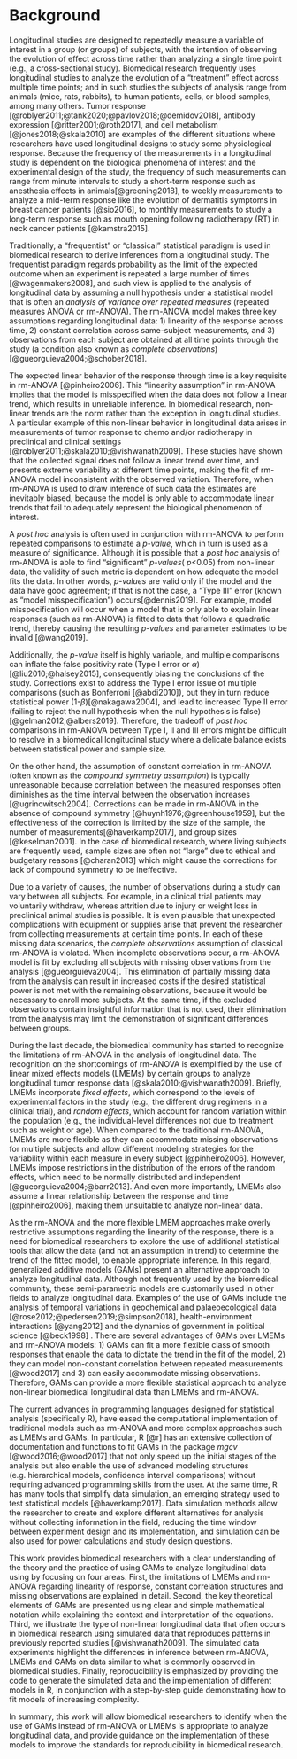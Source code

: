 # Background

Longitudinal studies are designed to repeatedly measure a variable of interest in a group (or groups) of subjects, with the intention of observing the evolution of effect across time rather than analyzing a single time point (e.g., a cross-sectional study). Biomedical research frequently uses longitudinal studies to analyze the evolution of a "treatment" effect across multiple time points; and in such studies the subjects of analysis range from animals (mice, rats, rabbits), to human patients, cells, or blood samples, among many others. Tumor response [@roblyer2011;@tank2020;@pavlov2018;@demidov2018], antibody expression [@ritter2001;@roth2017], and cell metabolism [@jones2018;@skala2010] are examples of the different situations where researchers have used longitudinal designs to study some  physiological response. Because the frequency of the measurements in a longitudinal study is dependent on the biological phenomena of interest and the experimental design of the study, the frequency of such measurements can range from minute intervals to study a short-term response such as anesthesia effects in animals[@greening2018], to weekly measurements to analyze a mid-term response like the evolution of dermatitis symptoms in breast cancer patients [@sio2016], to monthly measurements to study a long-term response such as mouth opening following radiotherapy (RT) in neck cancer patients [@kamstra2015]. 


Traditionally, a “frequentist” or "classical" statistical paradigm is used in biomedical research to derive inferences from a longitudinal study. The frequentist paradigm regards probability as the limit of the expected outcome when an experiment is repeated a large number of times [@wagenmakers2008], and such view is applied to the analysis of longitudinal data by assuming a null hypothesis under a statistical model that is often an _analysis of variance over repeated measures_ (repeated measures ANOVA or rm-ANOVA). The rm-ANOVA model makes three key assumptions regarding longitudinal data: 1) linearity of the response across time, 2) constant correlation across same-subject measurements, and 3) observations from each subject are obtained at all time points through the study (a condition also known as _complete observations_) [@gueorguieva2004;@schober2018]. 

The expected linear behavior of the response through time is a key requisite in rm-ANOVA [@pinheiro2006]. This "linearity assumption" in rm-ANOVA implies that the model is misspecified when the data does not follow a linear trend, which results in unreliable inference. In biomedical research, non-linear trends are the norm rather than the exception in longitudinal studies. A particular example of this non-linear behavior in longitudinal data arises in measurements of tumor response to chemo and/or radiotherapy in preclinical and clinical settings [@roblyer2011;@skala2010;@vishwanath2009]. These studies have shown that the collected signal does not follow a linear trend over time, and presents extreme variability at different time points, making the fit of rm-ANOVA model inconsistent with the observed variation. Therefore, when rm-ANOVA is used to draw inference of such data the estimates are inevitably biased, because the model is only able to accommodate linear trends that fail to adequately represent the biological phenomenon of interest.


A _post hoc_ analysis is often used in conjunction with rm-ANOVA to perform repeated comparisons to estimate a _p-value_, which in turn is used as a measure of significance.
Although it is possible that a _post hoc_ analysis of rm-ANOVA is able to find “significant” _p-values_( _p_<0.05) from non-linear data, the validity of such metric is dependent on how adequate the model fits the data. In other words, _p-values_ are valid only if the model and the data have good agreement; if that is not the case, a "Type III" error (known as "model misspecification") occurs[@dennis2019]. For example, model misspecification will occur when a model that is only able to explain linear responses (such as rm-ANOVA) is fitted to data that follows a quadratic trend, thereby causing the resulting _p-values_ and parameter estimates to be invalid [@wang2019].

Additionally, the _p-value_ itself is highly variable, and multiple comparisons can inflate the false positivity rate (Type I error or $\alpha$) [@liu2010;@halsey2015], consequently biasing the conclusions of the study. Corrections exist to address the Type I error issue of multiple comparisons (such as Bonferroni [@abdi2010]), but they in turn reduce statistical power (1-$\beta$)[@nakagawa2004], and lead to increased Type II error (failing to reject the null hypothesis when the null hypothesis is false) [@gelman2012;@albers2019]. Therefore, the tradeoff of _post hoc_ comparisons in rm-ANOVA between Type I, II and III errors might be difficult to resolve in a biomedical longitudinal study where a delicate balance exists between statistical power and sample size.


On the other hand, the assumption of constant correlation in rm-ANOVA (often known as the _compound symmetry assumption_) is typically unreasonable because correlation between the measured responses often diminishes as the time interval between the observation increases [@ugrinowitsch2004].  Corrections can be made in rm-ANOVA in the absence of compound symmetry [@huynh1976;@greenhouse1959], but the effectiveness of the correction is limited by the size of the sample, the number of measurements[@haverkamp2017], and group sizes [@keselman2001]. In the case of biomedical research, where living subjects are frequently used, sample sizes are often not "large" due to ethical and budgetary reasons [@charan2013] which might cause the corrections for lack of compound symmetry to be ineffective.

Due to a variety of causes, the number of observations during a study can vary between all subjects. For example, in a clinical trial patients may voluntarily withdraw, whereas attrition  due to injury or weight loss in preclinical animal studies is possible. It is even plausible that unexpected complications with equipment or supplies arise that prevent the researcher from collecting measurements at certain time points. In each of these missing data scenarios, the _complete observations_ assumption of  classical rm-ANOVA is violated. When incomplete observations occur, a rm-ANOVA model is fit by excluding all subjects with missing observations from the analysis [@gueorguieva2004]. This elimination of partially missing data from the analysis can result in increased costs if the desired statistical power is not met with the remaining observations, because it would be necessary to enroll more subjects. At the same time, if the excluded observations contain insightful information that is not used, their elimination from the analysis may limit the demonstration of significant differences between groups. 

During the last decade, the biomedical community has started to recognize the limitations of rm-ANOVA in the analysis of longitudinal data. The recognition on the shortcomings of rm-ANOVA is exemplified by the  use of  linear mixed effects models (LMEMs) by certain groups to analyze longitudinal tumor response data [@skala2010;@vishwanath2009]. Briefly, LMEMs incorporate _fixed effects_, which correspond to the levels of experimental factors in the study (e.g., the different drug regimens in a clinical trial), and _random effects_, which account for random variation within the population (e.g., the individual-level differences not due to treatment such as weight or age). When compared to the traditional rm-ANOVA, LMEMs are more flexible as they can accommodate missing observations for multiple subjects and allow different modeling strategies for the variability within each measure in every subject [@pinheiro2006]. However, LMEMs impose restrictions in the distribution of the errors  of the random effects, which need to be normally distributed and independent [@gueorguieva2004;@barr2013]. And even more importantly, LMEMs also assume a linear relationship between the response and time [@pinheiro2006], making them unsuitable to analyze non-linear data.

As the rm-ANOVA and the more flexible LMEM approaches make overly restrictive assumptions regarding the linearity of the response, there is a need for biomedical researchers to explore the use of additional statistical tools that allow the data (and not an assumption in trend) to determine the trend of the fitted model, to enable appropriate inference. In this regard, generalized additive models (GAMs) present an alternative approach to analyze longitudinal data. Although not frequently used by the biomedical community, these semi-parametric models are customarily used in other fields to analyze longitudinal data.   Examples of the use of GAMs include the analysis of temporal variations in geochemical and palaeoecological data  [@rose2012;@pedersen2019;@simpson2018], health-environment interactions [@yang2012] and the dynamics of government in political science [@beck1998] . There are several advantages of GAMs over LMEMs and rm-ANOVA models: 1) GAMs can fit a more flexible class of smooth responses that enable the data to dictate the trend in the fit of the model, 2) they can model non-constant correlation between repeated measurements [@wood2017] and 3) can easily accommodate missing observations. Therefore, GAMs can provide a more flexible statistical approach to analyze non-linear biomedical longitudinal data than LMEMs and rm-ANOVA.

The current advances in programming languages designed for statistical analysis (specifically  $\textsf{R}$), have eased the computational implementation of traditional models such as rm-ANOVA and more complex approaches such as LMEMs and GAMs. In particular, $\textsf{R}$ [@r] has an extensive collection of documentation and functions to fit GAMs in the package _mgcv_ [@wood2016;@wood2017] that not only speed up the initial stages of the analysis but also enable the use of advanced modeling structures (e.g. hierarchical models, confidence interval comparisons) without requiring advanced programming skills from the user. At the same time, $\textsf{R}$ has many tools that simplify data simulation, an emerging strategy used to test statistical models [@haverkamp2017]. Data simulation methods allow the researcher to create and  explore different alternatives for analysis without collecting information in the field, reducing the time window between experiment design and its implementation, and simulation can be also used for power calculations and study design questions.   

This work provides biomedical researchers with a clear understanding of the theory and the practice of using GAMs to analyze longitudinal data using by focusing on four areas. First, the limitations of LMEMs and rm-ANOVA regarding linearity of response, constant correlation structures and missing observations are explained in detail. Second, the key theoretical elements of GAMs are presented using clear and simple mathematical notation while explaining the context and interpretation of the equations. Third, we illustrate the type of non-linear longitudinal data that often occurs in biomedical research using simulated data that reproduces patterns in previously reported studies [@vishwanath2009]. The simulated data experiments highlight the differences in inference between rm-ANOVA, LMEMs and GAMs on data similar to what is commonly observed in biomedical studies. Finally, reproducibility is emphasized by providing the code to generate the simulated data and the implementation of different models in $\textsf{R}$, in conjunction with a step-by-step guide demonstrating how to fit models of increasing complexity.  

In summary, this work will allow biomedical researchers to identify when the use of GAMs instead of rm-ANOVA or LMEMs is appropriate to analyze longitudinal data, and provide guidance on the implementation of these models to improve the standards for reproducibility  in biomedical research.

